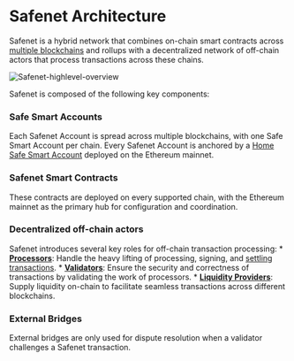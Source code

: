 # Safenet Architecture

Safenet is a hybrid network that combines on-chain smart contracts across [multiple blockchains](./chains.mdx) and rollups with a decentralized network of off-chain actors that process transactions across these chains. 

![Safenet-highlevel-overview](../../assets/safenet-highlevel-overview.png)

Safenet is composed of the following key components:

### Safe Smart Accounts
Each Safenet Account is spread across multiple blockchains, with one Safe Smart Account per chain. 
Every Safenet Account is anchored by a [Home Safe Smart Account](./protocol/home-safe.mdx) deployed on the Ethereum mainnet.

### Safenet Smart Contracts
These contracts are deployed on every supported chain, with the Ethereum mainnet as the primary hub for configuration and coordination.

### Decentralized off-chain actors
Safenet introduces several key roles for off-chain transaction processing:
    * **[Processors](./core-components/processor.mdx)**: Handle the heavy lifting of processing, signing, and [settling](./concepts/settlement.mdx) [transactions](./safenet-transaction.mdx).
    * **[Validators](./core-components/validator.mdx)**: Ensure the security and correctness of transactions by validating the work of processors.
    * **[Liquidity Providers](./core-components/liquidity-provider.mdx)**: Supply liquidity on-chain to facilitate seamless transactions across different blockchains.

### External Bridges
External bridges are only used for dispute resolution when a validator challenges a Safenet transaction.

